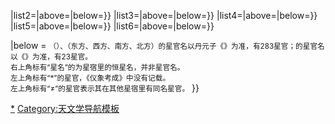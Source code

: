 {{Navbox
|name = 中国古代星官
|title = 中国古代[[星官|{{color|#FCCC99|星官}}]]
|state = {{{state<includeonly>|autocollapse</includeonly>}}}
|above = [[中西星名对照表|{{color|#FCCC99|中西星名对照表}}]]

|titlestyle = background: #8C0303; color: #FCCC99;
|groupstyle = background: #8C0303; color: #FCCC99;
|abovestyle = background: #8C0303; color: #FCCC99;
|belowstyle = background: #8C0303; color: #FCCC99;

|list1={{中国古代星官-北天|title=北天星官|border=child|state={{#ifeq:{{{1|}}}|1.|uncollapsed|collapsed}}|above=|below=}}
|list2={{中国古代星官-东方|title=东方星官|border=child|state={{#ifeq:{{{1|}}}|2.|uncollapsed|collapsed}}|above=|below=}}
|list3={{中国古代星官-北方|title=北方星官|border=child|state={{#ifeq:{{{1|}}}|5.|uncollapsed|collapsed}}|above=|below=}}
|list4={{中国古代星官-西方|title=西方星官|border=child|state={{#ifeq:{{{1|}}}|3.|uncollapsed|collapsed}}|above=|below=}}
|list5={{中国古代星官-南方|title=南方星官|border=child|state={{#ifeq:{{{1|}}}|4.|uncollapsed|collapsed}}|above=|below=}}
|list6={{中国古代星官-南天|title=南天星官|border=child|state={{#ifeq:{{{1|}}}|6.|uncollapsed|collapsed}}|above=|below=}}

|below = <small>[[三垣|{{color|#FCCC99|三垣}}]]（[[北天|{{color|#FCCC99|北天}}]]）、[[二十八宿|{{color|#FCCC99|二十八宿}}]]（东方、西方、南方、北方）的星官名以丹元子《[[步天歌|{{color|#FCCC99|步天歌}}]]》为准，有283星官；[[近南极星区|{{color|#FCCC99|近南极星区}}]]的星官名以《[[仪象考成续编|{{color|#FCCC99|仪象考成续编}}]]》为准，有23星官。</small><br /><small>右上角标有“星名”的为星宿里的恒星名，并非星官名。</small><br /><small>左上角标有“*”的星官，《仪象考成》中没有记载。</small><br /><small>左上角标有“≠”的星官表示其在其他星宿里有同名星官。</small>
}}<noinclude>

{{Documentation}}

[[Category:星官|*]]
[[Category:天文学导航模板]]
</noinclude>